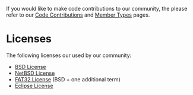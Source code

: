 If you would like to make code contributions to our community, the please refer to our [[Code Contributions]] and [[Member Types]] pages.

=Licenses=
The following licenses our used by our community:
* [[BSD License]]
* [[NetBSD License]]
* [[FAT32 License]] (BSD + one additional term)
* [[Eclipse License]]

<!-- [[Category:Legalese]] -->